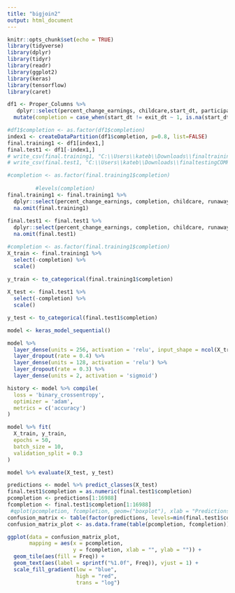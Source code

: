 ---
title: "bigjoin2"
output: html_document
---

```{r setup, include=FALSE}
knitr::opts_chunk$set(echo = TRUE)
library(tidyverse)
library(dplyr)
library(tidyr)
library(readr)
library(ggplot2)
library(keras)
library(tensorflow)
library(caret)
```

```{r}
df1 <- Proper_Columns %>%
   dplyr::select(percent_change_earnings, childcare,start_dt, participation_dt, exit_dt, ninety_days_past_exit, planned_end_dt, runaway_youth, pregnant_youth, at_risk, gender_cd, msfw, cm_claimant_flag) %>%
  mutate(completion = case_when(start_dt != exit_dt ~ 1, is.na(start_dt) == TRUE ~ 0)) 
```

```{r}
#df1$completion <- as.factor(df1$completion)
index1 <- createDataPartition(df1$completion, p=0.8, list=FALSE)
final.training1 <- df1[index1,]
final.test1 <- df1[-index1,]
# write_csv(final.training1, "C:\\Users\\kateb\\Downloads\\finaltrainingCOMPLETION.csv")
# write_csv(final.test1, "C:\\Users\\kateb\\Downloads\\finaltestingCOMPLETION.csv")
```

```{r}
#completion <- as.factor(final.training1$completion)
 
         #levels(completion)
final.training1 <- final.training1 %>%
  dplyr::select(percent_change_earnings, completion, childcare, runaway_youth, pregnant_youth, at_risk, gender_cd, msfw, cm_claimant_flag) %>%
  na.omit(final.training1)
 
final.test1 <- final.test1 %>%
  dplyr::select(percent_change_earnings, completion, childcare, runaway_youth, pregnant_youth, at_risk, gender_cd, msfw, cm_claimant_flag) %>%
  na.omit(final.test1)
```

```{r}
#completion <- as.factor(final.training1$completion)
X_train <- final.training1 %>% 
  select(-completion) %>% 
  scale()
  
y_train <- to_categorical(final.training1$completion)
```

```{r}
X_test <- final.test1 %>% 
  select(-completion) %>% 
  scale()

y_test <- to_categorical(final.test1$completion)
```

```{r}
model <- keras_model_sequential() 

model %>% 
  layer_dense(units = 256, activation = 'relu', input_shape = ncol(X_train)) %>% 
  layer_dropout(rate = 0.4) %>% 
  layer_dense(units = 128, activation = 'relu') %>%
  layer_dropout(rate = 0.3) %>%
  layer_dense(units = 2, activation = 'sigmoid')

history <- model %>% compile(
  loss = 'binary_crossentropy',
  optimizer = 'adam',
  metrics = c('accuracy')
)

model %>% fit(
  X_train, y_train, 
  epochs = 50, 
  batch_size = 10,
  validation_split = 0.3
)
```

```{r}
model %>% evaluate(X_test, y_test)
```

```{r}
predictions <- model %>% predict_classes(X_test)
final.test1$completion = as.numeric(final.test1$completion)
pcompletion <- predictions[1:16988]
fcompletion <- final.test1$completion[1:16988]
 #qplot(pcompletion, fcompletion, geom=("boxplot"), xlab = "Predictions", ylab = "Observations", main = "Model Performance")
confusion_matrix <- table(factor(predictions, levels=min(final.test1$completion):max(final.test1$completion)),factor(final.test1$completion, levels=min(final.test1$completion):max(final.test1$completion)))
confusion_matrix_plot <- as.data.frame(table(pcompletion, fcompletion))

ggplot(data = confusion_matrix_plot,
       mapping = aes(x = pcompletion,
                     y = fcompletion, xlab = "", ylab = "")) +
  geom_tile(aes(fill = Freq)) +
  geom_text(aes(label = sprintf("%1.0f", Freq)), vjust = 1) +
  scale_fill_gradient(low = "blue",
                      high = "red",
                      trans = "log") 
```

